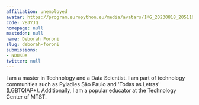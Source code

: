 ```yaml
---
affiliation: unemployed
avatar: https://program.europython.eu/media/avatars/IMG_20230818_205116_PFN5Cmx.jpg
code: VBJYJQ
homepage: null
mastodon: null
name: Deborah Foroni
slug: deborah-foroni
submissions:
- NDUKDX
twitter: null
---
```


I am a master in Technology and a Data Scientist. I am part of technology communities such as Pyladies São Paulo and 'Todas as Letras' (LGBTQIAP+). Additionally, I am a popular educator at the Technology Center of MTST.
